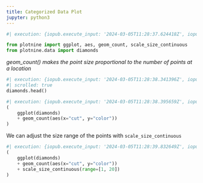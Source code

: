 ```yaml
---
title: Categorized Data Plot
jupyter: python3
---
```


```python
#| execution: {iopub.execute_input: '2024-03-05T11:28:37.624418Z', iopub.status.busy: '2024-03-05T11:28:37.624006Z', iopub.status.idle: '2024-03-05T11:28:38.338029Z', shell.execute_reply: '2024-03-05T11:28:38.337261Z'}

from plotnine import ggplot, aes, geom_count, scale_size_continuous
from plotnine.data import diamonds
```

*geom_count() makes the point size proportional to the number of points at a location*


```python
#| execution: {iopub.execute_input: '2024-03-05T11:28:38.341396Z', iopub.status.busy: '2024-03-05T11:28:38.341131Z', iopub.status.idle: '2024-03-05T11:28:38.355980Z', shell.execute_reply: '2024-03-05T11:28:38.355399Z'}
#| scrolled: true
diamonds.head()
```

```python
#| execution: {iopub.execute_input: '2024-03-05T11:28:38.395659Z', iopub.status.busy: '2024-03-05T11:28:38.395418Z', iopub.status.idle: '2024-03-05T11:28:39.829392Z', shell.execute_reply: '2024-03-05T11:28:39.828725Z'}
(
    ggplot(diamonds)
    + geom_count(aes(x="cut", y="color"))
)
```

We can adjust the size range of the points with `scale_size_continuous`

```python
#| execution: {iopub.execute_input: '2024-03-05T11:28:39.832649Z', iopub.status.busy: '2024-03-05T11:28:39.832334Z', iopub.status.idle: '2024-03-05T11:28:40.382073Z', shell.execute_reply: '2024-03-05T11:28:40.381348Z'}
(
    ggplot(diamonds)
    + geom_count(aes(x="cut", y="color"))
    + scale_size_continuous(range=[1, 20])
)
```

